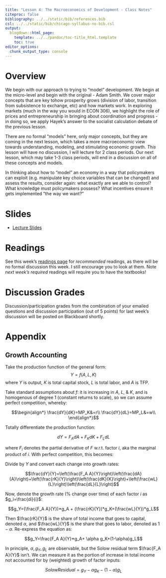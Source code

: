 ```yaml
---
title: "Lesson 4: The Macroeconomics of Development - Class Notes"
citeproc: false
bibliography: ../../static/bib/references.bib
csl: ../../static/bib/chicago-syllabus-no-bib.csl
output:
  blogdown::html_page:
    template: ../../pandoc/toc-title_html.template
    toc: true
editor_options: 
  chunk_output_type: console
---
```


# Overview

We begin with our approach to trying to "model" development. We begin at the micro-level and begin with the original - Adam Smith. We cover major concepts that are key tohow prosperity grows (division of labor, transition from subsistence to exchange, etc) and how markets work. In exploring markets (much in the way you would in ECON 306), we highlight the role of prices and entrepreneurship in bringing about coordination and progress - in doing so, we apply Hayek's answer to the socialist calculation debate of the previous lesson.

There are no formal "models" here, only major concepts, but they are coming in the next lesson, which takes a more macroeconomic view towards understanding, modeling, and stimulating economic growth. *This* lesson will have no discussion, I will lecture for 2 class periods. Our next lesson, which may take 1-3 class periods, will end in a discussion on all of these concepts and models.

In thinking about how to "model" an economy in a way that policymakers can exploit (e.g. manipulate key choice variables that can be changed) and assess the results, consider again: what exactly are we able to control? What knowledge must policymakers possess? What incentives ensure it gets implemented "the way we want?"

# Slides

- [<i class="fas fa-external-link-square-alt"></i> Lecture Slides](/slides/04-slides.html)

# Readings

See this week's [readings page](/reading/04-reading) for *recommended* readings, as there will be no formal discussion this week. I still encourage you to look at them. Note *next week's required* readings will require you to have the textbooks!

# Discussion Grades

Discussion/participation grades from the combination of your emailed questions and discussion participation (out of 5 points) for last week's discussion will be posted on Blackboard shortly. 

# Appendix

## Growth Accounting

Take the production function of the general form: 
$$Y=f(A,L,K)$$
where $Y$ is output, $K$ is total capital stock, $L$ is total labor, and $A$ is TFP. 

Take standard assumptions about $f$: it is increasing in $A$, $L$, & $K$, and is homogenous of degree 1 (constant returns to scale), so we can assume perfect competition, whereby:

$$\begin{align*}
\frac{dY}{dK}=MP_K&=r\\
\frac{dY}{dL}=MP_L&=w\\
\end{align*}$$

Totally differentiate the production function:

$$dY=F_A dA+F_K dK + F_L dL$$

where $F_i$ denotes the partial derivative of $F$ w.r.t. factor $i$, aka the marginal product of $i$. With perfect competition, this becomes:

\begin{align*}
dY&=F_A dA + MP_K dK+ MP_L dL\\
dY&=F_A dA + r dK + w dL\\
\end{align*}

Divide by $Y$ and convert each change into growth rates:

$$\frac{dY}{Y}=\left(\frac{F_A A}{Y}\right)\left(\frac{dA}{A}\right)+\left(\frac{rK}{Y}\right)\left(\frac{dK}{K}\right)+\left(\frac{wL}{L}\right)\left(\frac{dL}{L}\right)$$

Now, denote the growth rate (% change over time) of each factor $i$ as $g_i=\frac{di}{i}$:

$$g_Y=(\frac{F_A A}{Y})*g_A + (\frac{rK}{Y})*g_K+(\frac{wL}{Y})*g_L$$

Then $\frac{rK}{Y}$ is the share of total income that goes to capital, denoted $\alpha$, and $\frac{wL}{Y}$ is the share that goes to labor, denoted as $1-\alpha$. Re-express the equation as:

$$g_Y=\frac{F_A A}{Y}*g_A+ \alpha g_K+(1-\alpha)g_L$$

In principle, $\alpha, g_Y, g_L$ are observable, but the Solow residual term $\frac{F_A A}{Y}$ isn't. We can measure it as the portion of increase in total income not accounted for by (weighted) growth of factor inputs:

$$SolowResidual=g_Y-\alpha g_K-(1-\alpha)g_L$$